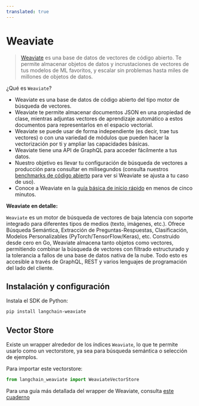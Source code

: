 ```yaml
---
translated: true
---
```


# Weaviate

>[Weaviate](https://weaviate.io/) es una base de datos de vectores de código abierto. Te permite almacenar objetos de datos y incrustaciones de vectores de
>tus modelos de ML favoritos, y escalar sin problemas hasta miles de millones de objetos de datos.

¿Qué es `Weaviate`?
- Weaviate es una base de datos de código abierto del tipo ​motor de búsqueda de vectores.
- Weaviate te permite almacenar documentos JSON en una propiedad de clase, mientras adjuntas vectores de aprendizaje automático a estos documentos para representarlos en el espacio vectorial.
- Weaviate se puede usar de forma independiente (es decir, trae tus vectores) o con una variedad de módulos que pueden hacer la vectorización por ti y ampliar las capacidades básicas.
- Weaviate tiene una API de GraphQL para acceder fácilmente a tus datos.
- Nuestro objetivo es llevar tu configuración de búsqueda de vectores a producción para consultar en milisegundos (consulta nuestros [benchmarks de código abierto](https://weaviate.io/developers/weaviate/current/benchmarks/) para ver si Weaviate se ajusta a tu caso de uso).
- Conoce a Weaviate en la [guía básica de inicio rápido](https://weaviate.io/developers/weaviate/current/core-knowledge/basics.html) en menos de cinco minutos.

**Weaviate en detalle:**

`Weaviate` es un motor de búsqueda de vectores de baja latencia con soporte integrado para diferentes tipos de medios (texto, imágenes, etc.). Ofrece Búsqueda Semántica, Extracción de Preguntas-Respuestas, Clasificación, Modelos Personalizables (PyTorch/TensorFlow/Keras), etc. Construido desde cero en Go, Weaviate almacena tanto objetos como vectores, permitiendo combinar la búsqueda de vectores con filtrado estructurado y la tolerancia a fallos de una base de datos nativa de la nube. Todo esto es accesible a través de GraphQL, REST y varios lenguajes de programación del lado del cliente.

## Instalación y configuración

Instala el SDK de Python:

```bash
pip install langchain-weaviate
```

## Vector Store

Existe un wrapper alrededor de los índices `Weaviate`, lo que te permite usarlo como un vectorstore,
ya sea para búsqueda semántica o selección de ejemplos.

Para importar este vectorstore:

```python
from langchain_weaviate import WeaviateVectorStore
```

Para una guía más detallada del wrapper de Weaviate, consulta [este cuaderno](/docs/integrations/vectorstores/weaviate)
